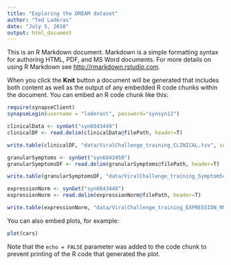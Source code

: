 ```yaml
---
title: "Exploring the DREAM dataset"
author: "Ted Laderas"
date: "July 5, 2016"
output: html_document
---
```


This is an R Markdown document. Markdown is a simple formatting syntax for authoring HTML, PDF, and MS Word documents. For more details on using R Markdown see <http://rmarkdown.rstudio.com>.

When you click the **Knit** button a document will be generated that includes both content as well as the output of any embedded R code chunks within the document. You can embed an R code chunk like this:

```r
require(synapseClient)
synapseLogin(username = "laderast", password="synsyn12")

clinicalData <- synGet("syn6043449")
clinicalDF <- read.delim(clinicalData@filePath, header=T)

write.table(clinicalDF, "data/ViralChallenge_training_CLINICAL.tsv", sep="\t", row.names=FALSE)

granularSymptoms <- synGet("syn6043450")
granularSymptomsDF <- read.delim(granularSymptoms@filePath, header=T)

write.table(granularSymptomsDF, "data/ViralChallenge_training_SymptomScoresByDay.tsv", quote=F, sep = "\t", row.names=FALSE)

expressionNorm <- synGet("syn6043448")
expressionNorm <- read.delim(expressionNorm@filePath, header=T)

write.table(expressionNorm, "data/ViralChallenge_training_EXPRESSION_RMA.tsv", quote=F, sep="\t")
```

You can also embed plots, for example:

```r
plot(cars)
```

Note that the `echo = FALSE` parameter was added to the code chunk to prevent printing of the R code that generated the plot.
